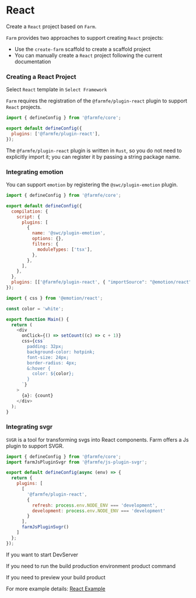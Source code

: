 

# React

Create a `React` project based on `Farm`.

`Farm` provides two approaches to support creating `React` projects: 
- Use the `create-farm` scaffold to create a scaffold project
- You can manually create a `React` project following the current documentation

### Creating a React Project

<PackageManagerTabs command="npm create farm@latest" />


Select `React` template in `Select Framework`

`Farm` requires the registration of the `@farmfe/plugin-react` plugin to support `React` projects.

```javascript title="farm.config.ts"
import { defineConfig } from '@farmfe/core';

export default defineConfig({
  plugins: ['@farmfe/plugin-react'],
});
```

The `@farmfe/plugin-react` plugin is written in `Rust`, so you do not need to explicitly import it; you can register it by passing a string package name.

### Integrating emotion
You can support `emotion` by registering the `@swc/plugin-emotion` plugin.


```javascript title="farm.config.ts"
import { defineConfig } from '@farmfe/core';

export default defineConfig({
  compilation: {
    script: {
      plugins: [
        {
          name: '@swc/plugin-emotion',
          options: {},
          filters: {
            moduleTypes: ['tsx'],
          },
        },
      ],
    },
  },
  plugins: [['@farmfe/plugin-react', { "importSource": "@emotion/react" }]],
});

```

```javascript title="src/index.tsx"
import { css } from '@emotion/react';

const color = 'white';

export function Main() {
  return (
    <div
      onClick={() => setCount((c) => c + 1)}
      css={css`
        padding: 32px;
        background-color: hotpink;
        font-size: 24px;
        border-radius: 4px;
        &:hover {
          color: ${color};
        }
      `}
    >
      {a}: {count}
    </div>
  );
}
```

### Integrating svgr
`SVGR` is a tool for transforming svgs into React components. Farm offers a Js plugin to support SVGR.

```javascript title="farm.config.ts"
import { defineConfig } from '@farmfe/core';
import farmJsPluginSvgr from '@farmfe/js-plugin-svgr';

export default defineConfig(async (env) => {
  return {
    plugins: [
      [
        '@farmfe/plugin-react',
        {
          refresh: process.env.NODE_ENV === 'development',
          development: process.env.NODE_ENV === 'development'
        }
      ],
      farmJsPluginSvgr()
    ]
  };
});
```
If you want to start DevServer

<PackageManagerTabs command="pnpm dev" />

If you need to run the build production environment product command

<PackageManagerTabs command="pnpm build" />

If you need to preview your build product

<PackageManagerTabs command="pnpm preview" />

For more example details: [React Example](https://github.com/farm-fe/farm/tree/main/examples/react)
